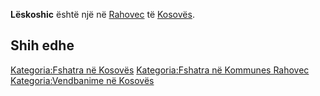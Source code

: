 {{Fshat në 
 | Emri                = Lëskoshic
 | EmriAlt                = 
 | NAME_SHORT_FORM=      
 | NAME_GENERIC=      
 | NAME_SORT_NAME_RO=      LESKOSHIC
 | FULL_NAME_RO = Lëskoshic
 | FULL_NAME_ND_RO=Leskoshic
 | SORT_NAME_RG=LESKOSHIC
 | FULL_NAME_RG=Lëskoshic
 | FULL_NAME_ND_RG=Leskoshic
 | SRP_NAME_SHORT_FORM=      
 | SRP_NAME_GENERIC=      
 | SRP_NAME_SORT_NAME_RO=      
 | SRP_FULL_NAME_RO = 
 | SRP_FULL_NAME_ND_RO=
 | SRP_SORT_NAME_RG=
 | SRP_FULL_NAME_RG=
 | SRP_FULL_NAME_ND_RG=
 | Emri (Rasa dhanore) = 
 | Figura              = 
 | Shteti              = Kosovo
 | Komuna              = Rahovec
 | Kodi postar         = 
 | Sipërfaqja          = 

 | Popullsia           = 

 | Regj. i popullsisë  = 
 | Dend. e popullsisë  = 
 | Faqja zyrtare       = 
 <!--- Koordinatat ----> 
 | Gjerësia            = 42.68456
 | Gjatësia            = 21.035686
 | Lartësia            = 
}}
'''Lëskoshic''' është një [[]] në [[Rahovec]] të [[Kosovës]].

<!-- == Gjeografia == -->
<!-- == Historia == -->
<!-- == Demografia == -->
== Shih edhe ==
{{Komuna Rahovec}}
{{Kosovo-Administrata-Cung}}

[[Kategoria:Fshatra në Kosovës]]
[[Kategoria:Fshatra në Kommunes Rahovec]]
[[Kategoria:Vendbanime në Kosovës]]